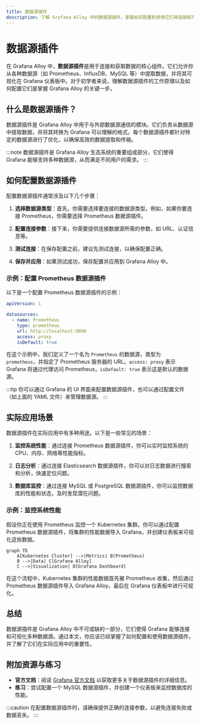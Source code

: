 ```yaml
---
title: 数据源插件
description: 了解 Grafana Alloy 中的数据源插件，掌握如何配置和使用它们来连接和可视化数据。
---
```


# 数据源插件

在 Grafana Alloy 中，**数据源插件**是用于连接和获取数据的核心组件。它们允许你从各种数据源（如 Prometheus、InfluxDB、MySQL 等）中提取数据，并将其可视化在 Grafana 仪表板中。对于初学者来说，理解数据源插件的工作原理以及如何配置它们是掌握 Grafana Alloy 的关键一步。

## 什么是数据源插件？

数据源插件是 Grafana Alloy 中用于与外部数据源通信的模块。它们负责从数据源中提取数据，并将其转换为 Grafana 可以理解的格式。每个数据源插件都针对特定的数据源进行了优化，以确保高效的数据提取和传输。

:::note
数据源插件是 Grafana Alloy 生态系统的重要组成部分，它们使得 Grafana 能够支持多种数据源，从而满足不同用户的需求。
:::

## 如何配置数据源插件

配置数据源插件通常涉及以下几个步骤：

1. **选择数据源类型**：首先，你需要选择要连接的数据源类型。例如，如果你要连接 Prometheus，你需要选择 Prometheus 数据源插件。

2. **配置连接参数**：接下来，你需要提供连接数据源所需的参数，如 URL、认证信息等。

3. **测试连接**：在保存配置之前，建议先测试连接，以确保配置正确。

4. **保存并应用**：如果测试成功，保存配置并应用到 Grafana Alloy 中。

### 示例：配置 Prometheus 数据源插件

以下是一个配置 Prometheus 数据源插件的示例：

```yaml
apiVersion: 1

datasources:
  - name: Prometheus
    type: prometheus
    url: http://localhost:9090
    access: proxy
    isDefault: true
```

在这个示例中，我们定义了一个名为 `Prometheus` 的数据源，类型为 `prometheus`，并指定了 Prometheus 服务器的 URL。`access: proxy` 表示 Grafana 将通过代理访问 Prometheus，`isDefault: true` 表示这是默认的数据源。

:::tip
你可以通过 Grafana 的 UI 界面来配置数据源插件，也可以通过配置文件（如上面的 YAML 文件）来管理数据源。
:::

## 实际应用场景

数据源插件在实际应用中有多种用途。以下是一些常见的场景：

1. **监控系统性能**：通过连接 Prometheus 数据源插件，你可以实时监控系统的 CPU、内存、网络等性能指标。

2. **日志分析**：通过连接 Elasticsearch 数据源插件，你可以对日志数据进行搜索和分析，快速定位问题。

3. **数据库监控**：通过连接 MySQL 或 PostgreSQL 数据源插件，你可以监控数据库的性能和状态，及时发现潜在问题。

### 示例：监控系统性能

假设你正在使用 Prometheus 监控一个 Kubernetes 集群。你可以通过配置 Prometheus 数据源插件，将集群的性能数据导入 Grafana，并创建仪表板来可视化这些数据。

```mermaid
graph TD
    A[Kubernetes Cluster] -->|Metrics| B(Prometheus)
    B -->|Data| C[Grafana Alloy]
    C -->|Visualization| D[Grafana Dashboard]
```

在这个流程中，Kubernetes 集群的性能数据首先被 Prometheus 收集，然后通过 Prometheus 数据源插件导入 Grafana Alloy，最后在 Grafana 仪表板中进行可视化。

## 总结

数据源插件是 Grafana Alloy 中不可或缺的一部分，它们使得 Grafana 能够连接和可视化多种数据源。通过本文，你应该已经掌握了如何配置和使用数据源插件，并了解了它们在实际应用中的重要性。

## 附加资源与练习

- **官方文档**：阅读 [Grafana 官方文档](https://grafana.com/docs/) 以获取更多关于数据源插件的详细信息。
- **练习**：尝试配置一个 MySQL 数据源插件，并创建一个仪表板来监控数据库的性能。

:::caution
在配置数据源插件时，请确保提供正确的连接参数，以避免连接失败或数据丢失。
:::